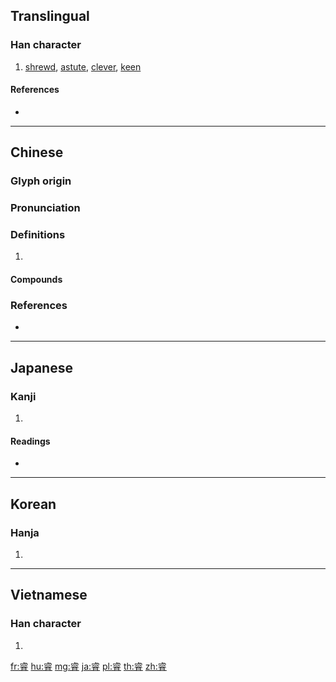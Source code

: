 {{character info/new}}
{{also|叡}}
==Translingual==

===Han character===
{{Han char|rn=109|rad=目|as=09|sn=14|four=21608|canj=YBMCU|ids=⿱⿱⿳[[卜|⺊]][[冖]][[一]]⿱[[八]][[人|𠆢]][[目]]}}

# [[shrewd]], [[astute]], [[clever]], [[keen]]

====References====
* {{Han ref|kx=0813.040|dkj=23536|dj=1227.200|hdz=42501.080|uh=777F|ud=30591|bh=BACD|bd=47821}}

----

==Chinese==
{{zh-forms}}

===Glyph origin===
{{Han etym}}

===Pronunciation===
{{zh-pron
|m=ruì
|c=haai6,jeoi6
|mc=y
|oc=y
|cat=
}}

===Definitions===
{{zh-hanzi}}

# {{rfdef|zh}}

====Compounds====
{{zh-der|睿旨|睿藻|睿知|睿智|睿哲|英明睿智}}

===References===
* {{R:yue:mfccd}}

----

==Japanese==

===Kanji===
{{ja-kanji|grade=|rs=目09}}

# {{defn|lang=ja|sort=目09}}

====Readings====
* {{ja-readings|on=[[えい]] (ei)|kun=[[あきらか]] (akiraka)|nanori=}}

----

==Korean==

===Hanja===
{{ko-hanja|hangeul=예|eumhun=|rv=ye|mr=ye|y=yey}}

# {{defn|lang=ko|sort=目09}}

----

==Vietnamese==

===Han character===
{{vi-hantu|[[duệ]]|rs=目09}}

# {{defn|lang=vi|sort=目09}}

[[fr:睿]]
[[hu:睿]]
[[mg:睿]]
[[ja:睿]]
[[pl:睿]]
[[th:睿]]
[[zh:睿]]